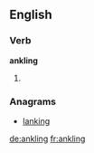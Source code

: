 
==English==

===Verb===
'''ankling'''

# {{present participle of|ankle}}

===Anagrams===
* [[lanking#English|lanking]]

[[de:ankling]]
[[fr:ankling]]